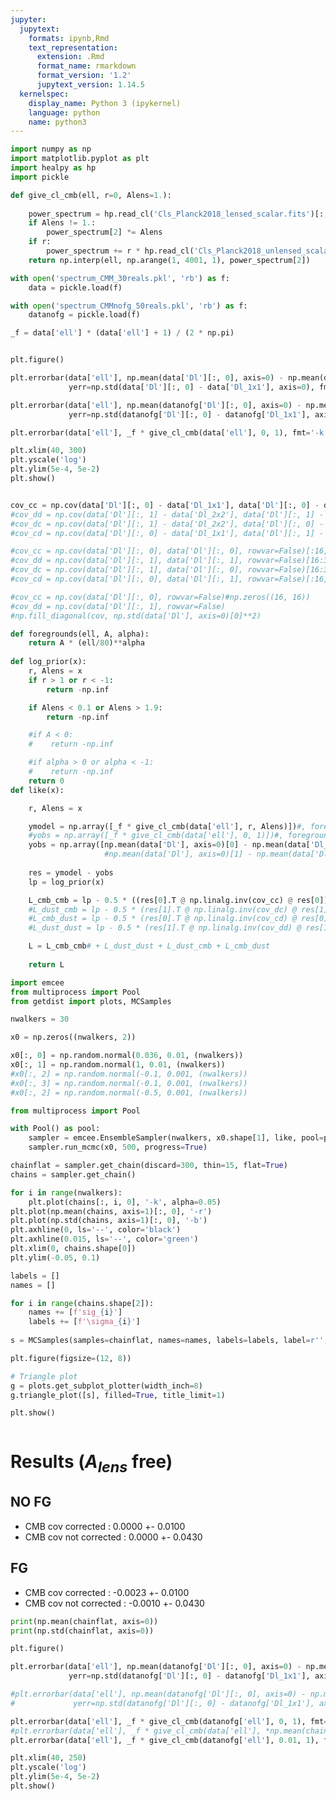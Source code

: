 ```yaml
---
jupyter:
  jupytext:
    formats: ipynb,Rmd
    text_representation:
      extension: .Rmd
      format_name: rmarkdown
      format_version: '1.2'
      jupytext_version: 1.14.5
  kernelspec:
    display_name: Python 3 (ipykernel)
    language: python
    name: python3
---
```


```python
import numpy as np
import matplotlib.pyplot as plt
import healpy as hp
import pickle
```

```python
def give_cl_cmb(ell, r=0, Alens=1.):
        
    power_spectrum = hp.read_cl('Cls_Planck2018_lensed_scalar.fits')[:,:4000]
    if Alens != 1.:
        power_spectrum[2] *= Alens
    if r:
        power_spectrum += r * hp.read_cl('Cls_Planck2018_unlensed_scalar_and_tensor_r1.fits')[:,:4000]
    return np.interp(ell, np.arange(1, 4001, 1), power_spectrum[2])

with open('spectrum_CMM_30reals.pkl', 'rb') as f:
    data = pickle.load(f)

with open('spectrum_CMMnofg_50reals.pkl', 'rb') as f:
    datanofg = pickle.load(f)

_f = data['ell'] * (data['ell'] + 1) / (2 * np.pi)
```

```python

```

```python
plt.figure()

plt.errorbar(data['ell'], np.mean(data['Dl'][:, 0], axis=0) - np.mean(data['Dl_1x1'], axis=0),
             yerr=np.std(data['Dl'][:, 0] - data['Dl_1x1'], axis=0), fmt='or', capsize=3)

plt.errorbar(data['ell'], np.mean(datanofg['Dl'][:, 0], axis=0) - np.mean(datanofg['Dl_1x1'], axis=0),
             yerr=np.std(datanofg['Dl'][:, 0] - datanofg['Dl_1x1'], axis=0), fmt='ob', capsize=3)

plt.errorbar(data['ell'], _f * give_cl_cmb(data['ell'], 0, 1), fmt='-k')

plt.xlim(40, 300)
plt.yscale('log')
plt.ylim(5e-4, 5e-2)
plt.show()
```

```python

```

```python
cov_cc = np.cov(data['Dl'][:, 0] - data['Dl_1x1'], data['Dl'][:, 0] - data['Dl_1x1'], rowvar=False)[:16, :16]
#cov_dd = np.cov(data['Dl'][:, 1] - data['Dl_2x2'], data['Dl'][:, 1] - data['Dl_2x2'], rowvar=False)[16:32, 16:32]
#cov_dc = np.cov(data['Dl'][:, 1] - data['Dl_2x2'], data['Dl'][:, 0] - data['Dl_1x1'], rowvar=False)[16:32, :16]
#cov_cd = np.cov(data['Dl'][:, 0] - data['Dl_1x1'], data['Dl'][:, 1] - data['Dl_2x2'], rowvar=False)[:16, 16:32]

#cov_cc = np.cov(data['Dl'][:, 0], data['Dl'][:, 0], rowvar=False)[:16, :16]
#cov_dd = np.cov(data['Dl'][:, 1], data['Dl'][:, 1], rowvar=False)[16:32, 16:32]
#cov_dc = np.cov(data['Dl'][:, 1], data['Dl'][:, 0], rowvar=False)[16:32, :16]
#cov_cd = np.cov(data['Dl'][:, 0], data['Dl'][:, 1], rowvar=False)[:16, 16:32]
```

```python
#cov_cc = np.cov(data['Dl'][:, 0], rowvar=False)#np.zeros((16, 16))
#cov_dd = np.cov(data['Dl'][:, 1], rowvar=False)
#np.fill_diagonal(cov, np.std(data['Dl'], axis=0)[0]**2)
```

```python
def foregrounds(ell, A, alpha):
    return A * (ell/80)**alpha
    
def log_prior(x):
    r, Alens = x
    if r > 1 or r < -1:
        return -np.inf

    if Alens < 0.1 or Alens > 1.9:
        return -np.inf

    #if A < 0:
    #    return -np.inf

    #if alpha > 0 or alpha < -1:
    #    return -np.inf
    return 0
def like(x):

    r, Alens = x

    ymodel = np.array([_f * give_cl_cmb(data['ell'], r, Alens)])#, foregrounds(data['ell'], A, alpha)])
    #yobs = np.array([_f * give_cl_cmb(data['ell'], 0, 1)])#, foregrounds(data['ell'], 0.06, -0.1)])
    yobs = np.array([np.mean(data['Dl'], axis=0)[0] - np.mean(data['Dl_1x1'], axis=0)])#,
                     #np.mean(data['Dl'], axis=0)[1] - np.mean(data['Dl_2x2'], axis=0)])
    
    res = ymodel - yobs
    lp = log_prior(x)

    L_cmb_cmb = lp - 0.5 * ((res[0].T @ np.linalg.inv(cov_cc) @ res[0]))
    #L_dust_cmb = lp - 0.5 * (res[1].T @ np.linalg.inv(cov_dc) @ res[1])
    #L_cmb_dust = lp - 0.5 * (res[0].T @ np.linalg.inv(cov_cd) @ res[0])
    #L_dust_dust = lp - 0.5 * (res[1].T @ np.linalg.inv(cov_dd) @ res[1])

    L = L_cmb_cmb# + L_dust_dust + L_dust_cmb + L_cmb_dust
    
    return L
```

```python
import emcee
from multiprocess import Pool
from getdist import plots, MCSamples

nwalkers = 30
```

```python
x0 = np.zeros((nwalkers, 2))

x0[:, 0] = np.random.normal(0.036, 0.01, (nwalkers))
x0[:, 1] = np.random.normal(1, 0.01, (nwalkers))
#x0[:, 2] = np.random.normal(-0.1, 0.001, (nwalkers))
#x0[:, 3] = np.random.normal(-0.1, 0.001, (nwalkers))
#x0[:, 2] = np.random.normal(-0.5, 0.001, (nwalkers))
```

```python
from multiprocess import Pool

with Pool() as pool:
    sampler = emcee.EnsembleSampler(nwalkers, x0.shape[1], like, pool=pool)
    sampler.run_mcmc(x0, 500, progress=True)
```

```python
chainflat = sampler.get_chain(discard=300, thin=15, flat=True)
chains = sampler.get_chain()
```

```python
for i in range(nwalkers):
    plt.plot(chains[:, i, 0], '-k', alpha=0.05)
plt.plot(np.mean(chains, axis=1)[:, 0], '-r')
plt.plot(np.std(chains, axis=1)[:, 0], '-b')
plt.axhline(0, ls='--', color='black')
plt.axhline(0.015, ls='--', color='green')
plt.xlim(0, chains.shape[0])
plt.ylim(-0.05, 0.1)
```

```python
labels = []
names = []

for i in range(chains.shape[2]):
    names += [f'sig_{i}']
    labels += [f'\sigma_{i}']
            
s = MCSamples(samples=chainflat, names=names, labels=labels, label=r'', ranges={'sig_0':(0, None)})

plt.figure(figsize=(12, 8))

# Triangle plot
g = plots.get_subplot_plotter(width_inch=8)
g.triangle_plot([s], filled=True, title_limit=1)

plt.show()
```

```python

```

# Results ($A_{lens}$ free)

## NO FG
  - CMB cov corrected     :  0.0000 +- 0.0100
  - CMB cov not corrected :  0.0000 +- 0.0430
 
## FG 
  - CMB cov corrected     : -0.0023 +- 0.0100
  - CMB cov not corrected : -0.0010 +- 0.0430

```python
print(np.mean(chainflat, axis=0))
print(np.std(chainflat, axis=0))
```

```python
plt.figure()

plt.errorbar(data['ell'], np.mean(datanofg['Dl'][:, 0], axis=0) - np.mean(datanofg['Dl_1x1'], axis=0),
             yerr=np.std(datanofg['Dl'][:, 0] - datanofg['Dl_1x1'], axis=0), fmt='or', capsize=3)

#plt.errorbar(data['ell'], np.mean(datanofg['Dl'][:, 0], axis=0) - np.mean(datanofg['Dl_1x1'], axis=0),
#             yerr=np.std(datanofg['Dl'][:, 0] - datanofg['Dl_1x1'], axis=0), fmt='ob', capsize=3)

plt.errorbar(data['ell'], _f * give_cl_cmb(datanofg['ell'], 0, 1), fmt='-k')
#plt.errorbar(data['ell'], _f * give_cl_cmb(data['ell'], *np.mean(chainflat, axis=0)), fmt='-g')
plt.errorbar(data['ell'], _f * give_cl_cmb(datanofg['ell'], 0.01, 1), fmt='-m')

plt.xlim(40, 250)
plt.yscale('log')
plt.ylim(5e-4, 5e-2)
plt.show()
```

```python

```

```python

```

```python

```

```python

```

```python

```

```python

```

```python

```

```python

```
